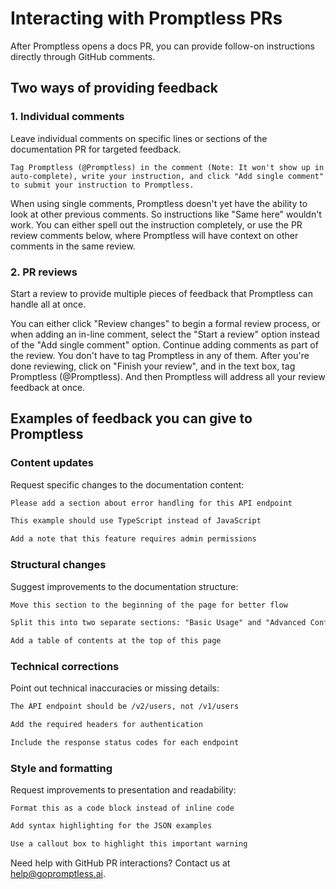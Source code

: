 # Interacting with Promptless PRs

After Promptless opens a docs PR, you can provide follow-on instructions directly through GitHub comments. 

## Two ways of providing feedback

### 1. Individual comments

Leave individual comments on specific lines or sections of the documentation PR for targeted feedback.

    Tag Promptless (@Promptless) in the comment (Note: It won't show up in auto-complete), write your instruction, and click "Add single comment" to submit your instruction to Promptless.

<Note>
  When using single comments, Promptless doesn't yet have the ability to look at other previous comments. So instructions like "Same here" wouldn't work. You can either spell out the instruction completely, or use the PR review comments below, where Promptless will have context on other comments in the same review.
</Note>

### 2. PR reviews

Start a review to provide multiple pieces of feedback that Promptless can handle all at once.

<Steps>
  <Step title="Start a Review">
    You can either click "Review changes" to begin a formal review process, or when adding an in-line comment, select the "Start a review" option instead of the "Add single comment" option.
  </Step>

  <Step title="Add Multiple Comments">
    Continue adding comments as part of the review. You don't have to tag Promptless in any of them.
  </Step>

  <Step title="Include General Feedback">
    After you're done reviewing, click on "Finish your review", and in the text box, tag Promptless (@Promptless). And then Promptless will address all your review feedback at once.
  </Step>
</Steps>

## Examples of feedback you can give to Promptless

### Content updates

Request specific changes to the documentation content:

```txt wordWrap
Please add a section about error handling for this API endpoint
```

```txt wordWrap
This example should use TypeScript instead of JavaScript
```

```txt wordWrap
Add a note that this feature requires admin permissions
```

### Structural changes

Suggest improvements to the documentation structure:

```txt wordWrap
Move this section to the beginning of the page for better flow
```

```txt wordWrap
Split this into two separate sections: "Basic Usage" and "Advanced Configuration"
```

```txt wordWrap
Add a table of contents at the top of this page
```

### Technical corrections

Point out technical inaccuracies or missing details:

```txt wordWrap
The API endpoint should be /v2/users, not /v1/users
```

```txt wordWrap
Add the required headers for authentication
```

```txt wordWrap
Include the response status codes for each endpoint
```

### Style and formatting

Request improvements to presentation and readability:

```
Format this as a code block instead of inline code
```

```txt wordWrap
Add syntax highlighting for the JSON examples
```

```txt wordWrap
Use a callout box to highlight this important warning
```

Need help with GitHub PR interactions? Contact us at [help@gopromptless.ai](mailto:help@gopromptless.ai).